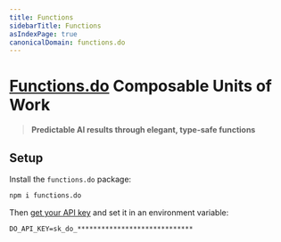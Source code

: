 ```yaml
---
title: Functions
sidebarTitle: Functions
asIndexPage: true
canonicalDomain: functions.do
---
```


# [Functions.do](https://functions.do) Composable Units of Work

> **Predictable AI results through elegant, type-safe functions**

## Setup

Install the `functions.do` package:

```sh npm2yarn
npm i functions.do
```

Then [get your API key](https://apis.do/console) and set it in an environment variable:

```env .env
DO_API_KEY=sk_do_*****************************
```